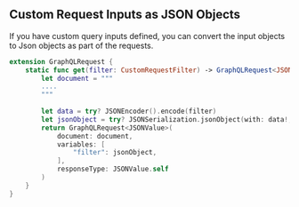 ## Custom Request Inputs as JSON Objects

If you have custom query inputs defined, you can convert the input objects to Json objects as part of the requests.

```swift
extension GraphQLRequest {
    static func get(filter: CustomRequestFilter) -> GraphQLRequest<JSONValue> {
        let document = """
        ....
        """
        
        let data = try? JSONEncoder().encode(filter)
        let jsonObject = try? JSONSerialization.jsonObject(with: data!, options: [])
        return GraphQLRequest<JSONValue>(
            document: document,
            variables: [
                "filter": jsonObject,
            ],
            responseType: JSONValue.self
        )
    }
}
```
